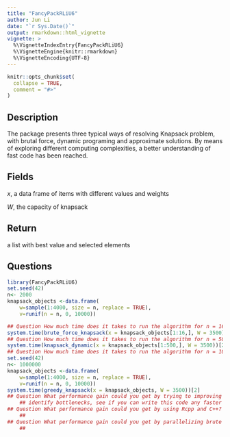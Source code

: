 ```yaml
---
title: "FancyPackRLiU6"
author: Jun Li
date: "`r Sys.Date()`"
output: rmarkdown::html_vignette
vignette: >
  %\VignetteIndexEntry{FancyPackRLiU6}
  %\VignetteEngine{knitr::rmarkdown}
  %\VignetteEncoding{UTF-8}
---
```


```r
knitr::opts_chunk$set(
  collapse = TRUE,
  comment = "#>"
)
```


## Description
The package presents three typical ways of resolving Knapsack problem, with brutal force, dynamic programing and approximate solutions. By means of exploring different computing complexities, a better understanding of fast code has been reached.

## Fields
*x*, a data frame of items with different values and weights

*W*, the capacity of knapsack

## Return
a list with best value and selected elements 


## Questions
```r
library(FancyPackRLiU6)
set.seed(42)
n<- 2000
knapsack_objects <-data.frame(
    w=sample(1:4000, size = n, replace = TRUE),
    v=runif(n = n, 0, 10000))

## Question How much time does it takes to run the algorithm for n = 16 objects?
system.time(brute_force_knapsack(x = knapsack_objects[1:16,], W = 3500))[2]
## Question How much time does it takes to run the algorithm for n = 500 objects?
system.time(knapsack_dynamic(x = knapsack_objects[1:500,], W = 3500))[2]
## Question How much time does it takes to run the algorithm for n = 1000000 objects?
set.seed(42)
n<- 1000000
knapsack_objects <-data.frame(
    w=sample(1:4000, size = n, replace = TRUE),
    v=runif(n = n, 0, 10000))
system.time(greedy_knapsack(x = knapsack_objects, W = 3500))[2]
## Question What performance gain could you get by trying to improving your code?
    ## identify bottlenecks, see if you can write this code any faster
## Question What performance gain could you get by using Rcpp and C++?
    ##
## Question What performance gain could you get by parallelizing brute force search? 
    ##
```